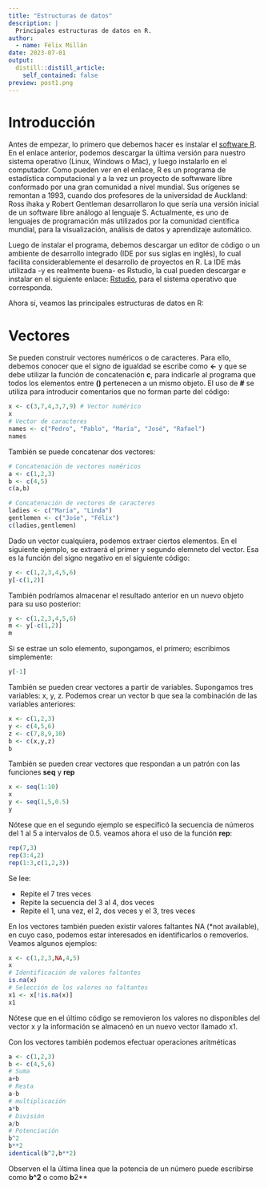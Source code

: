 ```yaml
---
title: "Estructuras de datos"
description: |
  Principales estructuras de datos en R.
author:
  - name: Félix Millán
date: 2023-07-01
output:
  distill::distill_article:
    self_contained: false
preview: post1.png
---
```



# Introducción

Antes de empezar, lo primero que debemos hacer es instalar el [software R](https://www.r-project.org/). En el enlace anterior, podemos descargar la última versión para nuestro sistema operativo (Linux, Windows o Mac), y luego instalarlo en el computador. Como pueden ver en el enlace, R es un programa de estadística computacional y a la vez un proyecto de softwware libre conformado por una gran comunidad a nivel mundial. Sus orígenes se remontan a 1993, cuando dos profesores de la universidad de Auckland: Ross ihaka y Robert Gentleman desarrollaron lo que sería una versión inicial de un software libre análogo al lenguaje S. Actualmente, es uno de lenguajes de programación más utilizados por la comunidad científica mundial, para la visualización, análisis de datos y aprendizaje automático. 

Luego de instalar el programa, debemos descargar un editor de código o un ambiente de desarrollo integrado (IDE por sus siglas en inglés), lo cual facilita considerablemente el desarrollo de proyectos en R. La IDE más utilizada -y es realmente buena- es Rstudio, la cual pueden descargar e instalar en el siguiente enlace: [Rstudio](https://posit.co/download/rstudio-desktop/), para el sistema operativo que corresponda.

Ahora sí, veamos las principales estructuras de datos en R:

# Vectores

Se pueden construir vectores numéricos o de caracteres. Para ello, debemos conocer que el signo de igualdad se escribe como **<-** y que se debe utilizar la función de concatenación **c**, para indicarle al programa que todos los elementos entre **()** pertenecen a un mismo objeto. El uso de **#** se utiliza para introducir comentarios que no forman parte del código:

```r
x <- c(3,7,4,3,7,9) # Vector numérico
x
# Vector de caracteres
names <- c("Pedro", "Pablo", "María", "José", "Rafael")
names
```

También se puede concatenar dos vectores:

```r
# Concatenación de vectores numéricos
a <- c(1,2,3)
b <- c(4,5)
c(a,b)

# Concatenación de vectores de caracteres
ladies <- c("María", "Linda")
gentlemen <- c("Jośe", "Félix")
c(ladies,gentlemen)
```

Dado un vector cualquiera, podemos extraer ciertos elementos. En el siguiente ejemplo, se extraerá el primer y segundo elemneto del vector. Esa es la función del signo negativo en el siguiente código:

```r
y <- c(1,2,3,4,5,6)
y[-c(1,2)]
```

También podríamos almacenar el resultado anterior en un nuevo objeto para su uso posterior:

```r
y <- c(1,2,3,4,5,6)
m <- y[-c(1,2)]
m
```

Si se estrae un solo elemento, supongamos, el primero; escribimos simplemente:

```r
y[-1]
```

También se pueden crear vectores a partir de variables. Supongamos tres variables: x, y, z. Podemos crear un vector b que sea la combinación de las variables anteriores:

```r
x <- c(1,2,3)
y <- c(4,5,6)
z <- c(7,8,9,10)
b <- c(x,y,z)
b
```

También se pueden crear vectores que respondan a un patrón con las funciones **seq** y **rep**

```r
x <- seq(1:10)
x
y <- seq(1,5,0.5)
y
```

Nótese que en el segundo ejemplo se especificó la secuencia de números del 1 al 5 a intervalos de 0.5. veamos ahora el uso de la función **rep**:

```r
rep(7,3)
rep(3:4,2)
rep(1:3,c(1,2,3))
```

Se lee:

* Repite el 7 tres veces
* Repite la secuencia del 3 al 4, dos veces
* Repite el 1, una vez, el 2, dos veces y el 3, tres veces

En los vectores también pueden existir valores faltantes NA (*not available), en cuyo caso, podemos estar interesados en identificarlos o removerlos. Veamos algunos ejemplos:

```r
x <- c(1,2,3,NA,4,5)
x
# Identificación de valores faltantes
is.na(x)
# Selección de los valores no faltantes
x1 <- x[!is.na(x)]
x1
```

Nótese que en el último código se removieron los valores no disponibles del vector x y la información se almacenó en un nuevo vector llamado x1.

Con los vectores también podemos efectuar operaciones aritméticas

```r
a <- c(1,2,3)
b <- c(4,5,6)
# Suma
a+b
# Resta
a-b
# multiplicación
a*b
# División
a/b
# Potenciación
b^2
b**2
identical(b^2,b**2)
```

Observen el la última línea que la potencia de un número puede escribirse como **b^2** o como **b**2**